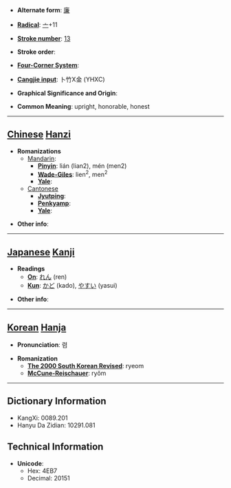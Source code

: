 * '''Alternate form''': [[廉]]

* '''[[Wiktionary:Chinese radical index| Radical]]''': [[Wiktionary:Chinese radical index 亠|亠]]+11

* '''[[Wiktionary:Chinese total strokes index|Stroke number]]''': [[Wiktionary:Chinese total strokes index 13|13]]

* '''Stroke order''': 

* '''[[Wiktionary:Chinese four corner index|Four-Corner System]]''': 

* '''[[Wiktionary:Chinese Cangjie index|Cangjie input]]''': 卜竹X金 (YHXC)

* '''Graphical Significance and Origin''': 

* '''Common Meaning''': upright, honorable, honest

----

== [[Chinese]] [[Hanzi]] ==

* '''Romanizations'''
** [[Mandarin]]:
*** '''[[Pinyin]]''': lián (lian2), mén (men2)
*** '''[[Wade-Giles]]''': lien<sup>2</sup>, men<sup>2</sup>
*** '''[[Yale]]''': 
**[[Cantonese]]
***'''[[Jyutping]]''':
***'''[[Penkyamp]]''': 
***'''[[Yale]]''': 

* '''Other info''': 

----

== [[Japanese]] [[Kanji]] ==

* '''Readings'''
** '''[[On]]''': [[れん]] (ren)
** '''[[Kun]]''': [[かど]] (kado), [[やすい]] (yasui)

* '''Other info''':  

----

== [[Korean]] [[Hanja]] ==

* '''Pronunciation''': 렴

* '''Romanization'''
** '''[[The 2000 South Korean Revised Romanization|The 2000 South Korean Revised]]''': ryeom
** '''[[McCune-Reischauer]]''': ryŏm

----

== Dictionary Information ==

* KangXi: 0089.201
* Hanyu Da Zidian: 10291.081

== Technical Information ==

* '''Unicode''':
** Hex: 4EB7
** Decimal: 20151